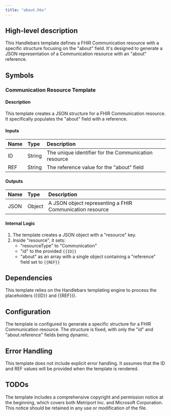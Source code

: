 ```yaml
---
title: "about.hbs"
---
```


## High-level description
This Handlebars template defines a FHIR Communication resource with a specific structure focusing on the "about" field. It's designed to generate a JSON representation of a Communication resource with an "about" reference.

## Symbols

### Communication Resource Template
#### Description
This template creates a JSON structure for a FHIR Communication resource. It specifically populates the "about" field with a reference.

#### Inputs
| Name | Type | Description |
|:-----|:-----|:------------|
| ID   | String | The unique identifier for the Communication resource |
| REF  | String | The reference value for the "about" field |

#### Outputs
| Name | Type | Description |
|:-----|:-----|:------------|
| JSON | Object | A JSON object representing a FHIR Communication resource |

#### Internal Logic
1. The template creates a JSON object with a "resource" key.
2. Inside "resource", it sets:
   - "resourceType" to "Communication"
   - "id" to the provided `{{ID}}`
   - "about" as an array with a single object containing a "reference" field set to `{{REF}}`

## Dependencies
This template relies on the Handlebars templating engine to process the placeholders ({{ID}} and {{REF}}).

## Configuration
The template is configured to generate a specific structure for a FHIR Communication resource. The structure is fixed, with only the "id" and "about.reference" fields being dynamic.

## Error Handling
This template does not include explicit error handling. It assumes that the ID and REF values will be provided when the template is rendered.

## TODOs
The template includes a comprehensive copyright and permission notice at the beginning, which covers both Metriport Inc. and Microsoft Corporation. This notice should be retained in any use or modification of the file.